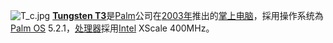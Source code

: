 [[File:T_c.jpg|right]]
'''[[Tungsten_T3|Tungsten T3]]'''是[[Palm|Palm]]公司在[[2003年|2003年]]推出的[[掌上电脑|掌上电脑]]，採用操作系统為[[Palm_OS|Palm OS]] 5.2.1，[[处理器|处理器]]採用[[Intel|Intel]] XScale 400MHz。